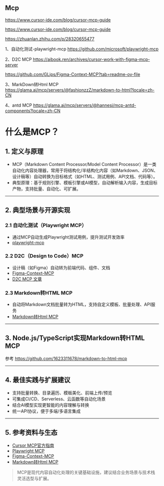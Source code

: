 
<Meta title="Hundun/AI/AI-Coding/MCP" />

## Mcp
https://www.cursor-ide.com/blog/cursor-mcp-guide

https://www.cursor-ide.com/blog/cursor-mcp-guide

https://zhuanlan.zhihu.com/p/28320655477

1、自动化测试-playwright-mcp https://github.com/microsoft/playwright-mcp

2、D2C MCP 
https://aibook.ren/archives/cursor-work-with-figma-mcp-server

https://github.com/GLips/Figma-Context-MCP?tab=readme-ov-file

3、MarkDown转Html MCP  https://glama.ai/mcp/servers/@fashionzzZ/markdown-to-html?locale=zh-CN

4、antd MCP https://glama.ai/mcp/servers/@hannesj/mcp-antd-components?locale=zh-CN

# 什么是MCP？

## 1. 定义与原理
- MCP（Markdown Content Processor/Model Content Processor）是一类自动化内容处理器，常用于将结构化/半结构化内容（如Markdown、JSON、设计稿等）自动转换为目标格式（如HTML、测试用例、API文档、代码等）。
- 典型原理：基于规则引擎、模板引擎或AI模型，自动解析输入内容，生成目标产物，支持批量、自动化、可扩展。

---

## 2. 典型场景与开源实现

### 2.1 自动化测试（Playwright MCP）
- 通过MCP自动生成Playwright测试用例，提升测试开发效率
- [playwright-mcp](https://github.com/microsoft/playwright-mcp)

### 2.2 D2C（Design to Code）MCP
- 设计稿（如Figma）自动转为前端代码、组件、文档
- [Figma-Context-MCP](https://github.com/GLips/Figma-Context-MCP)
- [D2C MCP 文章](https://aibook.ren/archives/cursor-work-with-figma-mcp-server)

### 2.3 Markdown转HTML MCP
- 自动将Markdown文档批量转为HTML，支持自定义模板、批量处理、API服务
- [Markdown转Html MCP](https://glama.ai/mcp/servers/@fashionzzZ/markdown-to-html?locale=zh-CN)

---

## 3. Node.js/TypeScript实现Markdown转HTML MCP

参考 https://github.com/1623311678/markdown-to-html-mcp

---

## 4. 最佳实践与扩展建议
- 支持批量转换、目录遍历、模板美化、前端上传/预览
- 可集成CI/CD、Serverless、云函数等自动化场景
- 结合AI模型实现更智能的内容理解与转换
- 统一API协议，便于多端/多语言集成

---

## 5. 参考资料与生态
- [Cursor MCP官方指南](https://www.cursor-ide.com/blog/cursor-mcp-guide)
- [Playwright MCP](https://github.com/microsoft/playwright-mcp)
- [Figma-Context-MCP](https://github.com/GLips/Figma-Context-MCP)
- [Markdown转Html MCP](https://glama.ai/mcp/servers/@fashionzzZ/markdown-to-html?locale=zh-CN)

> MCP是现代内容自动化处理的关键基础设施，建议结合业务场景与技术栈灵活选型与扩展。